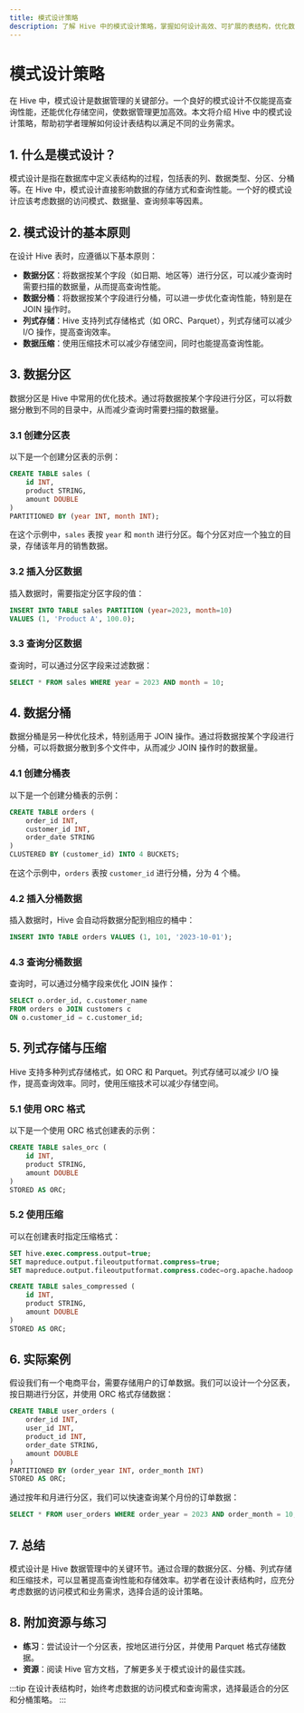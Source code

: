 ```yaml
---
title: 模式设计策略
description: 了解 Hive 中的模式设计策略，掌握如何设计高效、可扩展的表结构，优化数据存储和查询性能。
---
```


# 模式设计策略

在 Hive 中，模式设计是数据管理的关键部分。一个良好的模式设计不仅能提高查询性能，还能优化存储空间，使数据管理更加高效。本文将介绍 Hive 中的模式设计策略，帮助初学者理解如何设计表结构以满足不同的业务需求。

## 1. 什么是模式设计？

模式设计是指在数据库中定义表结构的过程，包括表的列、数据类型、分区、分桶等。在 Hive 中，模式设计直接影响数据的存储方式和查询性能。一个好的模式设计应该考虑数据的访问模式、数据量、查询频率等因素。

## 2. 模式设计的基本原则

在设计 Hive 表时，应遵循以下基本原则：

- **数据分区**：将数据按某个字段（如日期、地区等）进行分区，可以减少查询时需要扫描的数据量，从而提高查询性能。
- **数据分桶**：将数据按某个字段进行分桶，可以进一步优化查询性能，特别是在 JOIN 操作时。
- **列式存储**：Hive 支持列式存储格式（如 ORC、Parquet），列式存储可以减少 I/O 操作，提高查询效率。
- **数据压缩**：使用压缩技术可以减少存储空间，同时也能提高查询性能。

## 3. 数据分区

数据分区是 Hive 中常用的优化技术。通过将数据按某个字段进行分区，可以将数据分散到不同的目录中，从而减少查询时需要扫描的数据量。

### 3.1 创建分区表

以下是一个创建分区表的示例：

```sql
CREATE TABLE sales (
    id INT,
    product STRING,
    amount DOUBLE
)
PARTITIONED BY (year INT, month INT);
```

在这个示例中，`sales` 表按 `year` 和 `month` 进行分区。每个分区对应一个独立的目录，存储该年月的销售数据。

### 3.2 插入分区数据

插入数据时，需要指定分区字段的值：

```sql
INSERT INTO TABLE sales PARTITION (year=2023, month=10)
VALUES (1, 'Product A', 100.0);
```

### 3.3 查询分区数据

查询时，可以通过分区字段来过滤数据：

```sql
SELECT * FROM sales WHERE year = 2023 AND month = 10;
```

## 4. 数据分桶

数据分桶是另一种优化技术，特别适用于 JOIN 操作。通过将数据按某个字段进行分桶，可以将数据分散到多个文件中，从而减少 JOIN 操作时的数据量。

### 4.1 创建分桶表

以下是一个创建分桶表的示例：

```sql
CREATE TABLE orders (
    order_id INT,
    customer_id INT,
    order_date STRING
)
CLUSTERED BY (customer_id) INTO 4 BUCKETS;
```

在这个示例中，`orders` 表按 `customer_id` 进行分桶，分为 4 个桶。

### 4.2 插入分桶数据

插入数据时，Hive 会自动将数据分配到相应的桶中：

```sql
INSERT INTO TABLE orders VALUES (1, 101, '2023-10-01');
```

### 4.3 查询分桶数据

查询时，可以通过分桶字段来优化 JOIN 操作：

```sql
SELECT o.order_id, c.customer_name
FROM orders o JOIN customers c
ON o.customer_id = c.customer_id;
```

## 5. 列式存储与压缩

Hive 支持多种列式存储格式，如 ORC 和 Parquet。列式存储可以减少 I/O 操作，提高查询效率。同时，使用压缩技术可以减少存储空间。

### 5.1 使用 ORC 格式

以下是一个使用 ORC 格式创建表的示例：

```sql
CREATE TABLE sales_orc (
    id INT,
    product STRING,
    amount DOUBLE
)
STORED AS ORC;
```

### 5.2 使用压缩

可以在创建表时指定压缩格式：

```sql
SET hive.exec.compress.output=true;
SET mapreduce.output.fileoutputformat.compress=true;
SET mapreduce.output.fileoutputformat.compress.codec=org.apache.hadoop.io.compress.SnappyCodec;

CREATE TABLE sales_compressed (
    id INT,
    product STRING,
    amount DOUBLE
)
STORED AS ORC;
```

## 6. 实际案例

假设我们有一个电商平台，需要存储用户的订单数据。我们可以设计一个分区表，按日期进行分区，并使用 ORC 格式存储数据：

```sql
CREATE TABLE user_orders (
    order_id INT,
    user_id INT,
    product_id INT,
    order_date STRING,
    amount DOUBLE
)
PARTITIONED BY (order_year INT, order_month INT)
STORED AS ORC;
```

通过按年和月进行分区，我们可以快速查询某个月份的订单数据：

```sql
SELECT * FROM user_orders WHERE order_year = 2023 AND order_month = 10;
```

## 7. 总结

模式设计是 Hive 数据管理中的关键环节。通过合理的数据分区、分桶、列式存储和压缩技术，可以显著提高查询性能和存储效率。初学者在设计表结构时，应充分考虑数据的访问模式和业务需求，选择合适的设计策略。

## 8. 附加资源与练习

- **练习**：尝试设计一个分区表，按地区进行分区，并使用 Parquet 格式存储数据。
- **资源**：阅读 Hive 官方文档，了解更多关于模式设计的最佳实践。

:::tip
在设计表结构时，始终考虑数据的访问模式和查询需求，选择最适合的分区和分桶策略。
:::